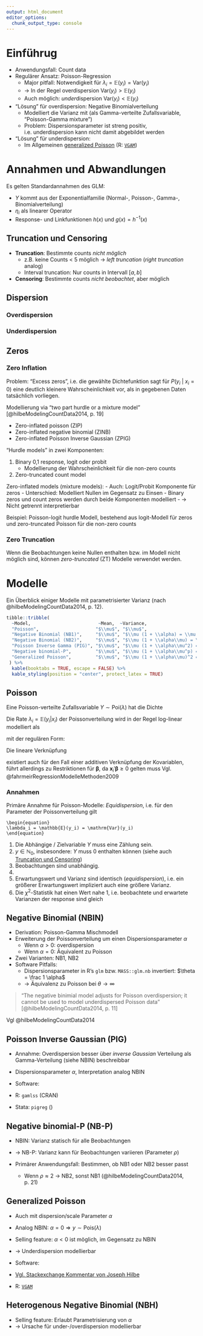 ```yaml
---
output: html_document
editor_options: 
  chunk_output_type: console
---
```


# Einführug {#intro}

- Anwendungsfall: Count data
- Regulärer Ansatz: Poisson-Regression
   - Major pitfall: Notwendigkeit für $\lambda_i = \mathbb{E}(y_i) = \mathrm{Var}(y_i)$
   - -> In der Regel overdispersion $\mathrm{Var}(y_i) > \mathbb{E}(y_i)$
   - Auch möglich: *under*dispersion $\mathrm{Var}(y_i) < \mathbb{E}(y_i)$
- "Lösung" für overdispersion: Negative Binomialverteilung
   - Modelliert die Varianz mit (als Gamma-verteilte Zufallsvariable, "Poisson-Gamma mixture")
   - Problem: Dispersionsparameter ist streng positiv, i.e. underdispersion kann nicht damit abgebildet werden
- "Lösung" für underdispersion:
   - Im Allgemeinen [generalized Poisson](https://stats.stackexchange.com/a/237177/80056) (R: [`VGAM`](https://rdrr.io/cran/VGAM/man/genpoisson.html))

# Annahmen und Abwandlungen

Es gelten Standardannahmen des GLM:

- $Y$ kommt aus der Exponentialfamilie (Normal-, Poisson-, Gamma-, Binomialverteilung)
- $\eta_i$ als linearer Operator
- Response- und Linkfunktionen $h(x)$ und $g(x) = h^{-1}(x)$

## Truncation und Censoring {#trunc_cens}

- **Truncation**: Bestimmte counts *nicht möglich*
  - z.B. keine Counts < 5 möglich -> *left truncation* (*right truncation* analog)
  - Interval truncation: Nur counts in Intervall $[a, b]$
- **Censoring**: Bestimmte counts *nicht beobachtet*, aber möglich

## Dispersion

### Overdispersion

### Underdispersion

## Zeros

### Zero Inflation

Problem: "Excess zeros", i.e. die gewählte Dichtefunktion sagt für $P(y_i\ |\ x_i = 0)$ eine deutlich kleinere Wahrscheinlichkeit vor, als in gegebenen Daten tatsächlich vorliegen.

Modellierung via "two part hurdle or a mixture model" [@hilbeModelingCountData2014, p. 19]

- Zero-inflated poisson (ZIP)
- Zero-inflated negative binomial (ZINB)
- Zero-inflated Poisson Inverse Gaussian (ZPIG)


"Hurdle models" in zwei Komponenten:

1. Binary 0,1 response, logit oder probit
   - Modellierung der Wahrscheinlichkeit für die non-zero counts
2. Zero-truncated count model

Zero-inflated models (mixture models):
- Auch: Logit/Probit Komponente für zeros
   - Unterschied: Modelliert Nullen im Gegensatz zu Einsen
- Binary zeros und count zeros werden durch beide Komponenten modelliert 
   - -> Nicht getrennt interpretierbar

Beispiel: Poisson-logit hurdle Modell, bestehend aus logit-Modell für zeros und zero-truncated Poisson für die non-zero counts

### Zero Truncation

Wenn die Beobachtungen keine Nullen enthalten bzw. im Modell nicht möglich sind, können *zero-truncated* (ZT) Modelle verwendet werden.

# Modelle 

Ein Überblick einiger Modelle mit parametrisierter Varianz (nach @hilbeModelingCountData2014, p. 12).

```r
tibble::tribble(
  ~Model,                         ~Mean,  ~Variance,
  "Poisson",                     "$\\mu$", "$\\mu$",
  "Negative Binomial (NB1)",     "$\\mu$", "$\\mu (1 + \\alpha) = \\mu + \\alpha\\mu$",
  "Negative Binomial (NB2)",     "$\\mu$", "$\\mu (1 + \\alpha\\mu) = \\mu + \\alpha\\mu^2$",
  "Poisson Inverse Gamma (PIG)", "$\\mu$", "$\\mu (1 + \\alpha\\mu^2) = \\mu + \\alpha\\mu^3$",
  "Negative binomial-P",         "$\\mu$", "$\\mu (1 + \\alpha\\mu^p) = \\mu + \\alpha\\mu^p$",
  "Generalized Poisson",         "$\\mu$", "$\\mu (1 + \\alpha\\mu)^2 = \\mu + 2\\alpha\\mu^3 + \\alpha^2\\mu^3$"
 ) %>%
  kable(booktabs = TRUE, escape = FALSE) %>%
  kable_styling(position = "center", protect_latex = TRUE)
```


## Poisson {#mod_pois}

Eine Poisson-verteilte Zufallsvariable $Y \sim \mathrm{Poi}(\lambda)$ hat die Dichte

\begin{equation}
f(y\ |\ \lambda) = \mathrm{P}(Y = y) = \frac{\lambda^y \exp(-\lambda)}{y!} \quad, y \in \mathbb{N}_0
\end{equation}

Die Rate $\lambda_i = \mathbb{E}(y_i | x_i)$ der Poissonverteilung wird in der Regel log-linear modelliert als

\begin{equation}
\log(\lambda_i) = \eta_i = \mathbf{x}_i' \boldsymbol{\beta} = \beta_0 + \beta_1 x_1 + \ldots + \beta_k x_{ik}
\end{equation}

mit der regulären Form:

\begin{equation}
\lambda_i = \exp(\eta_i) = \exp(\beta_0) \cdot \exp(\beta_1 x_1) \cdot \ldots \cdot \exp(\beta_k x_k)
\end{equation}

Die lineare Verknüpfung

\begin{equation}
\lambda_i = \eta_i = \mathbf{x}_i' \boldsymbol{\beta}
\end{equation}

existiert auch für den Fall einer additiven Verknüpfung der Kovariablen, führt allerdings zu Restriktionen für $\boldsymbol{\beta}$, da $\mathbf{x}_i' \boldsymbol{\beta} \geq 0$ gelten muss 
Vgl. @fahrmeirRegressionModelleMethoden2009


### Annahmen

Primäre Annahme für Poisson-Modelle: *Equidispersion*, i.e. für den Parameter der Poissonverteilung gilt 

```definition
\begin{equation}
\lambda_i = \mathbb{E}(y_i) = \mathrm{Var}(y_i)
\end{equation}
```

1. Die Abhängige / Zielvariable $Y$ muss eine Zählung sein.
2. $y \in \mathbb{N}_0$, insbesondere: $Y$ muss 0 enthalten können (siehe auch [Truncation und Censoring](#trunc_cens))
3. Beobachtungen sind unabhängig.
4. 
5. Erwartungswert und Varianz sind identisch (*equidispersion*), i.e. ein größerer Erwartungswert impliziert auch eine größere Varianz.
6. Die $\chi^2$-Statistik hat einen Wert nahe 1, i.e. beobachtete und erwartete Varianzen der response sind gleich


## Negative Binomial (NBIN) {#mod_nbin}

- Derivation: Poisson-Gamma Mischmodell
- Erweiterung der Poissonverteilung um einen Dispersionsparameter $\alpha$
  - Wenn $\alpha > 0$: overdispersion
  - Wenn $\alpha = 0$: Äquivalent zu Poisson
- Zwei Varianten: NB1, NB2
- Software Pitfalls:
  - Dispersionsparameter in R's `glm` bzw. `MASS::glm.nb` invertiert: $\theta = \frac 1 \alpha$
  - -> Äquivalenz zu Poisson bei $\theta \to \infty$
  
> "The negative binimial model adjusts for Poisson overdispersion; it cannot be used to model underdispersed Poisson data" 
> [@hilbeModelingCountData2014, p. 11]
  
  
Vgl @hilbeModelingCountData2014

## Poisson Inverse Gaussian (PIG) {#mod_pig}

- Annahme: Overdispersion besser über *inverse Gaussian* Verteilung als Gamma-Verteilung (siehe NBIN) beschreibbar

- Dispersionsparameter $\alpha$, Interpretation analog NBIN

- Software:
- R: `gamlss` (CRAN)
- Stata: `pigreg` ()

## Negative binomial-P (NB-P)

- NBIN: Varianz statisch für alle Beobachtungen
- -> NB-P: Varianz kann für Beobachtungen variieren (Parameter $\rho$)

- Primärer Anwendungsfall: Bestimmen, ob NB1 oder NB2 besser passt
  - Wenn $\rho \approx 2$ -> NB2, sonst NB1 (@hilbeModelingCountData2014, p. 21)

## Generalized Poisson {#mod_gp}

- Auch mit dispersion/scale Parameter $\alpha$
- Analog NBIN: $\alpha = 0 \Rightarrow y \sim \mathrm{Pois}(\lambda)$
- Selling feature: $\alpha < 0$ ist möglich, im Gegensatz zu NBIN
- -> Underdispersion modellierbar

- Software: 
- [Vgl. Stackexchange Kommentar von Joseph Hilbe](https://stats.stackexchange.com/a/237177/80056)
- R: [`VGAM`](https://rdrr.io/cran/VGAM/man/genpoisson.html)

## Heterogenous Negative Binomial (NBH) {#mod_nbh}

- Selling feature: Erlaubt Parametrisierung von $\alpha$
- -> Ursache für under-/overdispersion modellierbar
